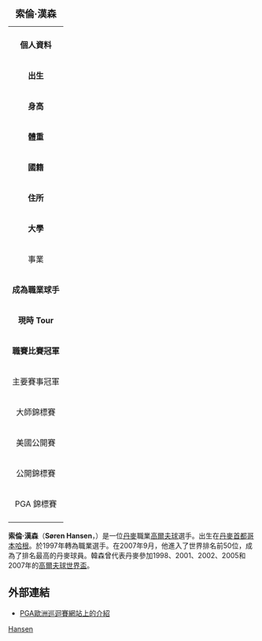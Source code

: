 {| border=1 align=right cellpadding=1 cellspacing=1 width=290 style="margin: 0.5em 0 1em 1em; background: #f9f9f9; border: 1px #aaaaaa solid; border-collapse: collapse; font-size: 87%; clear:right"
|+<big> '''索倫·漢森'''</big>
|-
| align=center colspan="2" |
|-
! colspan="2" bgcolor="#4682B4" | '''個人資料'''
|-
| '''出生''' || {{birth date and age|1974|3|21}} <br>[[丹麥|丹麥]][[哥本哈根|哥本哈根]]
|-
| '''身高''' || {{Height|ft=6|in=0}}
|-
| '''體重''' || {{Weight|lb=195}}
|-
| '''國籍''' || {{DEN}}
|-
| '''住所''' || [[摩納哥|摩納哥]][[蒙地卡羅|蒙地卡羅]]
|-
| '''大學''' || 
|-
! colspan="2" bgcolor="E2725B" | 事業 
|-
| '''成為職業球手''' || 1997年
|-
| '''現時 Tour''' || PGA European Tour 
|-
| '''職賽比賽冠軍''' || 3
|-
! colspan="2" bgcolor="#ACE1AF" | 主要賽事冠軍
|-
| 大師錦標賽 
| 
|-
| 美國公開賽
| 
|-
| 公開錦標賽
| 
|-
| PGA 錦標賽
|
|-
|}


'''索倫·漢森'''（'''Søren Hansen'''，{{bd|1974年|3月21日}}）是一位[[丹麥|丹麥]]職業[[高爾夫球|高爾夫球]]選手。出生在[[丹麥|丹麥]][[首都|首都]][[哥本哈根|哥本哈根]]。於1997年轉為職業選手。在2007年9月，他進入了世界排名前50位，成為了排名最高的丹麥球員。韓森曾代表丹麥參加1998、2001、2002、2005和2007年的[[高爾夫球世界盃|高爾夫球世界盃]]。


==外部連結==

*[https://web.archive.org/web/20080508072135/http://www.europeantour.com/publish.sps?pageid=127&pagegid=%7B20E6AA6B%2D0225%2D4C71%2DBD89%2D2ACBEE615D69%7D&playerId=3160 PGA歐洲巡迴賽網站上的介紹]

[[Category:丹麥高爾夫球運動員|Hansen]]